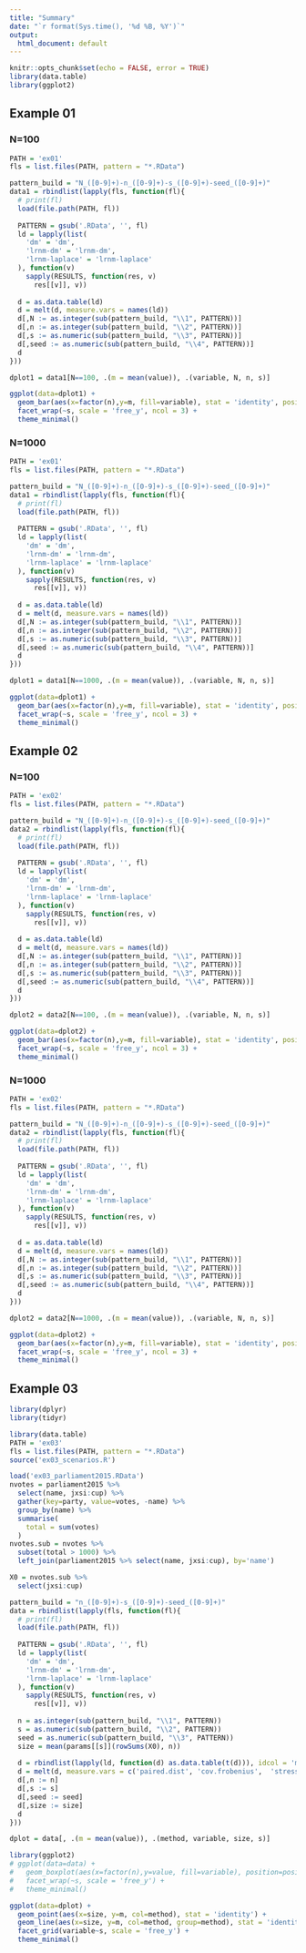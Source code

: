 ```yaml
---
title: "Summary"
date: "`r format(Sys.time(), '%d %B, %Y')`"
output:
  html_document: default
---
```


```r
knitr::opts_chunk$set(echo = FALSE, error = TRUE)
library(data.table)
library(ggplot2)
```

## Example 01

### N=100

```r
PATH = 'ex01'
fls = list.files(PATH, pattern = "*.RData")

pattern_build = "N_([0-9]+)-n_([0-9]+)-s_([0-9]+)-seed_([0-9]+)"
data1 = rbindlist(lapply(fls, function(fl){
  # print(fl)
  load(file.path(PATH, fl))
  
  PATTERN = gsub('.RData', '', fl)
  ld = lapply(list(
    'dm' = 'dm',
    'lrnm-dm' = 'lrnm-dm',
    'lrnm-laplace' = 'lrnm-laplace'
  ), function(v)
    sapply(RESULTS, function(res, v)
      res[[v]], v))
  
  d = as.data.table(ld)
  d = melt(d, measure.vars = names(ld))
  d[,N := as.integer(sub(pattern_build, "\\1", PATTERN))]
  d[,n := as.integer(sub(pattern_build, "\\2", PATTERN))]
  d[,s := as.numeric(sub(pattern_build, "\\3", PATTERN))]
  d[,seed := as.numeric(sub(pattern_build, "\\4", PATTERN))]
  d
}))

dplot1 = data1[N==100, .(m = mean(value)), .(variable, N, n, s)]

ggplot(data=dplot1) +
  geom_bar(aes(x=factor(n),y=m, fill=variable), stat = 'identity', position=position_dodge()) +
  facet_wrap(~s, scale = 'free_y', ncol = 3) +
  theme_minimal()
```

### N=1000

```r
PATH = 'ex01'
fls = list.files(PATH, pattern = "*.RData")

pattern_build = "N_([0-9]+)-n_([0-9]+)-s_([0-9]+)-seed_([0-9]+)"
data1 = rbindlist(lapply(fls, function(fl){
  # print(fl)
  load(file.path(PATH, fl))
  
  PATTERN = gsub('.RData', '', fl)
  ld = lapply(list(
    'dm' = 'dm',
    'lrnm-dm' = 'lrnm-dm',
    'lrnm-laplace' = 'lrnm-laplace'
  ), function(v)
    sapply(RESULTS, function(res, v)
      res[[v]], v))
  
  d = as.data.table(ld)
  d = melt(d, measure.vars = names(ld))
  d[,N := as.integer(sub(pattern_build, "\\1", PATTERN))]
  d[,n := as.integer(sub(pattern_build, "\\2", PATTERN))]
  d[,s := as.numeric(sub(pattern_build, "\\3", PATTERN))]
  d[,seed := as.numeric(sub(pattern_build, "\\4", PATTERN))]
  d
}))

dplot1 = data1[N==1000, .(m = mean(value)), .(variable, N, n, s)]

ggplot(data=dplot1) +
  geom_bar(aes(x=factor(n),y=m, fill=variable), stat = 'identity', position=position_dodge()) +
  facet_wrap(~s, scale = 'free_y', ncol = 3) +
  theme_minimal()
```

## Example 02

### N=100

```r
PATH = 'ex02'
fls = list.files(PATH, pattern = "*.RData")

pattern_build = "N_([0-9]+)-n_([0-9]+)-s_([0-9]+)-seed_([0-9]+)"
data2 = rbindlist(lapply(fls, function(fl){
  # print(fl)
  load(file.path(PATH, fl))
  
  PATTERN = gsub('.RData', '', fl)
  ld = lapply(list(
    'dm' = 'dm',
    'lrnm-dm' = 'lrnm-dm',
    'lrnm-laplace' = 'lrnm-laplace'
  ), function(v)
    sapply(RESULTS, function(res, v)
      res[[v]], v))
  
  d = as.data.table(ld)
  d = melt(d, measure.vars = names(ld))
  d[,N := as.integer(sub(pattern_build, "\\1", PATTERN))]
  d[,n := as.integer(sub(pattern_build, "\\2", PATTERN))]
  d[,s := as.numeric(sub(pattern_build, "\\3", PATTERN))]
  d[,seed := as.numeric(sub(pattern_build, "\\4", PATTERN))]
  d
}))

dplot2 = data2[N==100, .(m = mean(value)), .(variable, N, n, s)]

ggplot(data=dplot2) +
  geom_bar(aes(x=factor(n),y=m, fill=variable), stat = 'identity', position=position_dodge()) +
  facet_wrap(~s, scale = 'free_y', ncol = 3) +
  theme_minimal()
```

### N=1000

```r
PATH = 'ex02'
fls = list.files(PATH, pattern = "*.RData")

pattern_build = "N_([0-9]+)-n_([0-9]+)-s_([0-9]+)-seed_([0-9]+)"
data2 = rbindlist(lapply(fls, function(fl){
  # print(fl)
  load(file.path(PATH, fl))
  
  PATTERN = gsub('.RData', '', fl)
  ld = lapply(list(
    'dm' = 'dm',
    'lrnm-dm' = 'lrnm-dm',
    'lrnm-laplace' = 'lrnm-laplace'
  ), function(v)
    sapply(RESULTS, function(res, v)
      res[[v]], v))
  
  d = as.data.table(ld)
  d = melt(d, measure.vars = names(ld))
  d[,N := as.integer(sub(pattern_build, "\\1", PATTERN))]
  d[,n := as.integer(sub(pattern_build, "\\2", PATTERN))]
  d[,s := as.numeric(sub(pattern_build, "\\3", PATTERN))]
  d[,seed := as.numeric(sub(pattern_build, "\\4", PATTERN))]
  d
}))

dplot2 = data2[N==1000, .(m = mean(value)), .(variable, N, n, s)]

ggplot(data=dplot2) +
  geom_bar(aes(x=factor(n),y=m, fill=variable), stat = 'identity', position=position_dodge()) +
  facet_wrap(~s, scale = 'free_y', ncol = 3) +
  theme_minimal()
```

## Example 03

```r
library(dplyr)
library(tidyr)
```

```r
library(data.table)
PATH = 'ex03'
fls = list.files(PATH, pattern = "*.RData")
source('ex03_scenarios.R')

load('ex03_parliament2015.RData')
nvotes = parliament2015 %>% 
  select(name, jxsi:cup) %>%
  gather(key=party, value=votes, -name) %>%
  group_by(name) %>%
  summarise(
    total = sum(votes)
  )
nvotes.sub = nvotes %>% 
  subset(total > 1000) %>%
  left_join(parliament2015 %>% select(name, jxsi:cup), by='name')

X0 = nvotes.sub %>% 
  select(jxsi:cup)

pattern_build = "n_([0-9]+)-s_([0-9]+)-seed_([0-9]+)"
data = rbindlist(lapply(fls, function(fl){
  # print(fl)
  load(file.path(PATH, fl))
  
  PATTERN = gsub('.RData', '', fl)
  ld = lapply(list(
    'dm' = 'dm',
    'lrnm-dm' = 'lrnm-dm',
    'lrnm-laplace' = 'lrnm-laplace'
  ), function(v)
    sapply(RESULTS, function(res, v)
      res[[v]], v))
  
  n = as.integer(sub(pattern_build, "\\1", PATTERN))
  s = as.numeric(sub(pattern_build, "\\2", PATTERN))
  seed = as.numeric(sub(pattern_build, "\\3", PATTERN))
  size = mean(params[[s]](rowSums(X0), n))
  
  d = rbindlist(lapply(ld, function(d) as.data.table(t(d))), idcol = 'method')
  d = melt(d, measure.vars = c('paired.dist', 'cov.frobenius',  'stress'))
  d[,n := n]
  d[,s := s]
  d[,seed := seed]
  d[,size := size]
  d
}))

dplot = data[, .(m = mean(value)), .(method, variable, size, s)]

library(ggplot2)
# ggplot(data=data) +
#   geom_boxplot(aes(x=factor(n),y=value, fill=variable), position=position_dodge()) +
#   facet_wrap(~s, scale = 'free_y') +
#   theme_minimal()

ggplot(data=dplot) +
  geom_point(aes(x=size, y=m, col=method), stat = 'identity') +
  geom_line(aes(x=size, y=m, col=method, group=method), stat = 'identity') +
  facet_grid(variable~s, scale = 'free_y') +
  theme_minimal()
```

